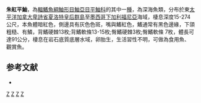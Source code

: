 {{Speciesbox
| taxon = Sebastes miniatus
| image = Sebastes miniatus.jpg
| status = NE
| status_system = IUCN3.1
| binomial_authority =  [[Jordan|Jordan]] & [[Gilbert|Gilbert]], 1880
| synonyms = *''Sebastichthys mentella, Travin, 1951''
}}

'''朱紅平鮋'''，為[[輻鰭魚綱|輻鰭魚綱]][[鮋形目|鮋形目]][[鮋亞目|鮋亞目]][[平鮋科|平鮋科]]的其中一[[種|種]]，為深海魚類，分布於東[[太平洋|太平洋]][[加拿大|加拿大]][[卑詩省|卑詩省]][[夏洛特皇后群島|夏洛特皇后群島]]至[[墨西哥|墨西哥]][[下加利福尼亞|下加利福尼亞]]海域，棲息深度15-274公尺，本魚體暗紅色，側邊具有灰色色斑，嘴與鰭紅色，鰭通常有黑色邊緣，下頜粗糙、有鱗，背鰭硬棘13枚;背鰭軟條13-15枚;臀鰭硬棘3枚;臀鰭軟條 7枚，體長可達91公分，棲息在岩石底質底層水域，卵胎生，生活習性不明，可做為食用魚、觀賞魚。

==参考文献==
*{{FishBase_species|genus=Sebastes|species=miniatus|year=2014|month=6}}

{{taxonbar}}
[[Category:食用魚|Z]]
[[Category:觀賞魚|Z]]
[[Category:平鮋屬|Z]]
[[Category:1880年描述的魚類|Z]]